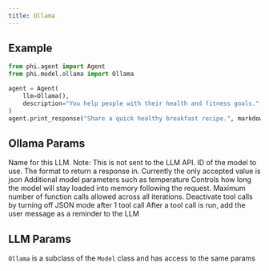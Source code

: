 ```yaml
---
title: Ollama
---
```


## Example

<CodeGroup>

```python agent.py
from phi.agent import Agent
from phi.model.ollama import Ollama

agent = Agent(
    llm=Ollama(),
    description="You help people with their health and fitness goals.",
)
agent.print_response("Share a quick healthy breakfast recipe.", markdown=True)
```

</CodeGroup>

## Ollama Params

<ResponseField name="name" type="str" default="Ollama">
  Name for this LLM. Note: This is not sent to the LLM API.
</ResponseField>
<ResponseField name="id" type="str" default="llama2">
  ID of the model to use.
</ResponseField>
<ResponseField name="host" type="str"></ResponseField>
<ResponseField name="timeout" type="Any"></ResponseField>
<ResponseField name="format" type="str">
  The format to return a response in. Currently the only accepted value is json
</ResponseField>
<ResponseField name="options" type="Any">
  Additional model parameters such as temperature
</ResponseField>
<ResponseField name="keep_alive" type="Union[float, str]">
  Controls how long the model will stay loaded into memory following the
  request.
</ResponseField>
<ResponseField name="function_call_limit" type="int" default="10">
  Maximum number of function calls allowed across all iterations.
</ResponseField>
<ResponseField name="deactivate_tools_after_use" type="bool" default="False">
  Deactivate tool calls by turning off JSON mode after 1 tool call
</ResponseField>
<ResponseField
  name="add_user_message_after_tool_call"
  type="bool"
  default="True"
>
  After a tool call is run, add the user message as a reminder to the LLM
</ResponseField>
<ResponseField name="ollama_client" type="OllamaClient"></ResponseField>

## LLM Params

`Ollama` is a subclass of the `Model` class and has access to the same params

<Snippet file="llm-base-reference.mdx" />
